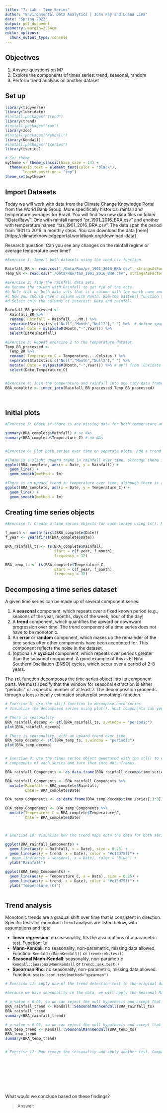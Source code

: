 ```yaml
---
title: "7: Lab - Time Series"
author: "Environmental Data Analytics | John Fay and Luana Lima"
date: "Spring 2022"
output: pdf_document
geometry: margin=2.54cm
editor_options: 
  chunk_output_type: console
---
```


## Objectives
1. Answer questions on M7
2. Explore the components of times series: trend, seasonal, random
3. Perform trend analysis on another dataset

## Set up

```r

library(tidyverse)
library(lubridate)
#install.packages("trend")
library(trend)
#install.packages("zoo")
library(zoo)
#install.packages("Kendall")
library(Kendall)
#install.packages("tseries")
library(tseries)

# Set theme
mytheme <- theme_classic(base_size = 14) +
  theme(axis.text = element_text(color = "black"), 
        legend.position = "top")
theme_set(mytheme)
```

## Import Datasets

Today we will work with data from the Climate Change Knowledge Portal from the World Bank Group. More specifically historical rainfall and temperature averages for Brazil. You will find two new data files on folder "/Data/Raw/". One with rainfall named "pr_1901_2016_BRA.csv" and another with temperature named "tas_1901_2016_BRA.csv". The data span the period from 1901 to 2016 in monthly steps. You can download the data [here][https://climateknowledgeportal.worldbank.org/download-data]

Research question: Can you see any changes on the rainfall regime or average temperature over time?

```r
#Exercise 1: Import both datasets using the read.csv function.

Rainfall_BR <- read.csv("./Data/Raw/pr_1901_2016_BRA.csv", stringsAsFactors = TRUE)
Temp_BR <- read.csv("./Data/Raw/tas_1901_2016_BRA.csv", stringsAsFactors = TRUE)

#Exercise 2: Tidy the rainfall data sets.
#a Rename the column with Rainfall to get rid of the dots.
#b Note that on both data sets that is a column with the month name and average. Convert it to a Month column by separating the string, i.e., month in one column and the word "Average" on another. Hint: use the separate() function in the pipe.
#c Now you should have a column with Month. Use the paste0() function to paste month and year together and create a date object.
#d Select only the columns of interest: Date and rainfall

Rainfall_BR_processed <-
  Rainfall_BR %>% 
  rename( Rainfall = Rainfall....MM.) %>% 
  separate(Statistics,c("Null","Month","Null2")," ") %>%  # define space delimiter by " "
  mutate( Date = my(paste0(Month,"-",Year))) %>% 
  select(Date,Rainfall)

#Exercise 3: Repeat exercise 2 to the temperature dataset.
Temp_BR_processed <-
  Temp_BR %>% 
  rename( Temperature_C = Temperature....Celsius.) %>% 
  separate(Statistics,c("Null","Month","Null2")," ") %>% 
  mutate( Date = my(paste0(Month,"-",Year))) %>% # my() from lubridate package for month and year
  select(Date,Temperature_C)  


#Exercise 4: Join the temperature and rainfall into one tidy data frame with 3 columns: Date, Rainfall and Temperature.
BRA_complete <- inner_join(Rainfall_BR_processed,Temp_BR_processed)
  
           
```


## Initial plots

```r

#Exercise 5: Check if there is any missing data for both temperature and rainfall series.

summary(BRA_complete$Rainfall) # no NAs
summary(BRA_complete$Temperature_C) # no NAs


#Exercise 6: Plot both series over time on separate plots. Add a trend line using geom_smooth(). Can you say something about the trend just by visualizing the data?

#There is a slight upward trend in rainfall over time, although there is a lot of variability
ggplot(BRA_complete, aes(x = Date, y = Rainfall)) +
  geom_line() +
  geom_smooth(method = lm)

#There is an upward trend in temperature over time, although there is a lot of variability
ggplot(BRA_complete, aes(x = Date, y = Temperature_C)) +
  geom_line() +
  geom_smooth(method = lm)


```

## Creating time series objects

```r
#Exercise 7: Create a time series objects for each series using ts(). Make sure you specify the starting point and frequency.

f_month <- month(first(BRA_complete$Date))
f_year <- year(first(BRA_complete$Date))

BRA_rainfall_ts <- ts(BRA_complete$Rainfall,
                      start = c(f_year, f_month),
                      frequency = 12)

BRA_temp_ts <- ts(BRA_complete$Temperature_C,
                      start = c(f_year, f_month),
                      frequency = 12)
```


## Decomposing a time series dataset

A given time series can be made up of several component series: 

1. A **seasonal** component, which repeats over a fixed known period (e.g., seasons of the year, months, days of the week, hour of the day)
2. A **trend** component, which quantifies the upward or downward progression over time. The trend component of a time series does not have to be monotonic.
3. An **error** or **random** component, which makes up the remainder of the time series after other components have been accounted for. This component reflects the noise in the dataset. 
4. (optional) A **cyclical** component, which repeats over periods greater than the seasonal component. A good example of this is El Niño Southern Oscillation (ENSO) cycles, which occur over a period of 2-8 years.


The `stl` function decomposes the time series object into its component parts. We must specify that the window for seasonal extraction is either "periodic" or a specific number of at least 7. The decomposition proceeds through a loess (locally estimated scatterplot smoothing) function.

```r

# Exercise 8: Use the stl() function to decompose both series. 
# Visualize the decomposed series using plot(). What components can you identify?

# There is seasonality
BRA_rainfall_decomp <- stl(BRA_rainfall_ts, s.window = "periodic")
plot(BRA_rainfall_decomp)

# There is seasonality, with an upward trend over time
BRA_temp_decomp <- stl(BRA_temp_ts, s.window = "periodic")
plot(BRA_temp_decomp)


# Exercise 9: Use the times series object generated with the stl() to extract the 
# components of each series and turn them into data frames.

BRA_rainfall_Components <- as.data.frame(BRA_rainfall_decomp$time.series[,1:3]) # convert time series into dataframe in order to plot it on ggplot

BRA_rainfall_Components <- BRA_rainfall_Components %>% 
  mutate(Rainfall = BRA_complete$Rainfall,
         Date = BRA_complete$Date)

BRA_temp_Components <- as.data.frame(BRA_temp_decomp$time.series[,1:3])

BRA_temp_Components <- BRA_temp_Components %>% 
  mutate(Temperature_C = BRA_complete$Temperature_C,
         Date = BRA_complete$Date)



# Exercise 10: Visualize how the trend maps onto the data for both series

ggplot(BRA_rainfall_Components) +
  geom_line(aes(y = Rainfall, x = Date), size = 0.25) +
  geom_line(aes(y = trend, x = Date), color = "#c13d75ff") +
#  geom_line(aes(y = seasonal, x = Date), color = "blue") +
  ylab("Rainfall")

ggplot(BRA_temp_Components) +
  geom_line(aes(y = Temperature_C, x = Date), size = 0.25) +
  geom_line(aes(y = trend, x = Date), color = "#c13d75ff") +
  ylab("Temperature (C)")



```


## Trend analysis

Monotonic trends are a gradual shift over time that is consistent in direction. Specific tests for monotonic trend analysis are listed below, with assumptions and tips: 

* **linear regression**: no seasonality, fits the assumptions of a parametric test. Function: `lm`
* **Mann-Kendall**: no seasonality, non-parametric, missing data allowed. Function: `Kendall::MannKendall()` or `trend::mk.test()`
* **Seasonal Mann-Kendall**: seasonality, non-parametric `Kendall::SeasonalMannKendall` or `trend::smk.test()`
* **Spearman Rho**: no seasonality, non-parametric, missing data allowed. Function: `stats::cor.test(method="spearman")`


```r

# Exercise 11: Apply one of the trend detection test to the original data set. Remember that the data has seasonal component, which test can be applied in this case?

#because we have seasonality in the data, we will apply the Seasonal Mann-Kendall detection test

# p-value < 0.05, so we can reject the null hypothesis and accept that there is a seasonal trend in the rainfall data.
BRA_rainfall_trend <- Kendall::SeasonalMannKendall(BRA_rainfall_ts)
BRA_rainfall_trend
summary(BRA_rainfall_trend)

# p-value < 0.05, so we can reject the null hypothesis and accept that there is a seasonal trend in the temperature data.
BRA_temp_trend <- Kendall::SeasonalMannKendall(BRA_temp_ts)
BRA_temp_trend
summary(BRA_temp_trend)


# Exercise 12: Now remove the seasonality and apply another test. Compare the results with what you obtained on Exercise 9.










```

What would we conclude based on these findings? 

> Answer:


